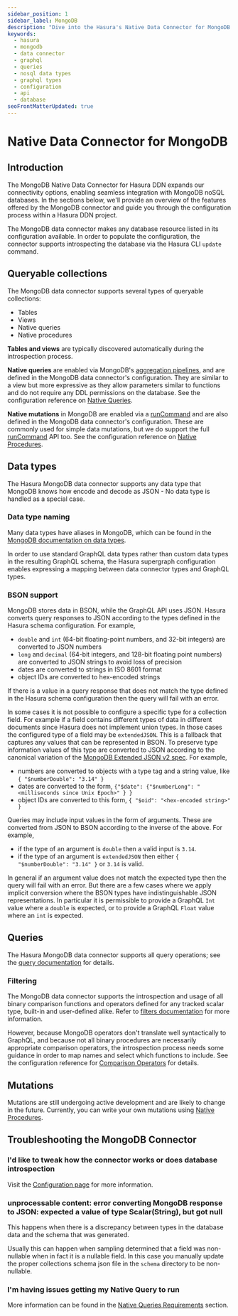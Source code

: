 ```yaml
---
sidebar_position: 1
sidebar_label: MongoDB
description: "Dive into the Hasura's Native Data Connector for MongoDB."
keywords:
  - hasura
  - mongodb
  - data connector
  - graphql
  - queries
  - nosql data types
  - graphql types
  - configuration
  - api
  - database
seoFrontMatterUpdated: true
---
```


# Native Data Connector for MongoDB

## Introduction

The MongoDB Native Data Connector for Hasura DDN expands our connectivity options, enabling seamless integration with
MongoDB noSQL databases. In the sections below, we'll provide an overview of the features offered by the MongoDB
connector and guide you through the configuration process within a Hasura DDN project.

The MongoDB data connector makes any database resource listed in its configuration available. In order to populate
the configuration, the connector supports introspecting the database via the Hasura CLI `update` command.

## Queryable collections

The MongoDB data connector supports several types of queryable collections:

- Tables
- Views
- Native queries
- Native procedures

**Tables and views** are typically discovered automatically during the introspection process.

**Native queries** are enabled via MongoDB's [aggregation pipelines][MongoDB: pipeline], and are defined in the
MongoDB data connector's configuration. They are similar to a view but more expressive as they allow parameters
similar to functions and do not require any DDL permissions on the database. See the configuration reference on
[Native Queries](/connectors/mongodb/config.mdx#updating-with-introspection).

**Native mutations** in MongoDB are enabled via a [runCommand][MongoDB: runCommand]  and are also defined in the
MongoDB data connector's configuration. These are commonly used for simple data mutations, but we do support the
full [runCommand][MongoDB: runCommand] API too. See the configuration reference on
[Native Procedures](/connectors/mongodb/config.mdx#updating-with-introspection).

## Data types

The Hasura MongoDB data connector supports any data type that MongoDB knows how encode and decode as JSON - No data
type is handled as a special case.

### Data type naming

Many data types have aliases in MongoDB, which can be found in the
[MongoDB documentation on data types][MongoDB: data types].

In order to use standard GraphQL data types rather than custom data types in the resulting GraphQL schema, the
Hasura supergraph configuration enables expressing a mapping between data connector types and GraphQL types.

### BSON support

MongoDB stores data in BSON, while the GraphQL API uses JSON. Hasura converts query responses to JSON according to the types defined in the Hasura schema configuration. For example,

- `double` and `int` (64-bit floating-point numbers, and 32-bit integers) are converted to JSON numbers
- `long` and `decimal` (64-bit integers, and 128-bit floating point numbers) are converted to JSON strings to avoid loss of precision
- dates are converted to strings in ISO 8601 format
- object IDs are converted to hex-encoded strings

If there is a value in a query response that does not match the type defined in the Hasura schema configuration then the query will fail with an error.

In some cases it is not possible to configure a specific type for a collection field. For example if a field contains different types of data in different documents since Hasura does not implement union types. In those cases the configured type of a field may be `extendedJSON`. This is a fallback that captures any values that can be represented in BSON. To preserve type information values of this type are converted to JSON according to the canonical variation of the [MongoDB Extended JSON v2 spec](https://www.mongodb.com/docs/manual/reference/mongodb-extended-json/). For example,

- numbers are converted to objects with a type tag and a string value, like `{ "$numberDouble": "3.14" }`
- dates are converted to the form, `{"$date": {"$numberLong": "<milliseconds since Unix Epoch>" } }`
- object IDs are converted to this form, `{ "$oid": "<hex-encoded string>" }`

Queries may include input values in the form of arguments. These are converted from JSON to BSON according to the inverse of the above. For example,

- if the type of an argument is `double` then a valid input is `3.14`.
- if the type of an argument is `extendedJSON` then either `{ "$numberDouble": "3.14" }` or `3.14` is valid.

In general if an argument value does not match the expected type then the query will fail with an error. But there are a few cases where we apply implicit conversion where the BSON types have indistinguishable JSON representations. In particular it is permissible to provide a GraphQL `Int` value where a `double` is expected, or to provide a GraphQL `Float` value where an `int` is expected.

## Queries

The Hasura MongoDB data connector supports all query operations; see the
[query documentation](/graphql-api/queries/index.mdx) for details.

### Filtering

The MongoDB data connector supports the introspection and usage of all binary comparison functions and operators
defined for any tracked scalar type, built-in and user-defined alike. Refer to
[filters documentation](/graphql-api/queries/filters/index) for more information.

However, because MongoDB operators don't translate well syntactically to GraphQL, and because not all binary
procedures are necessarily appropriate comparison operators, the introspection process needs some guidance in order
to map names and select which functions to include. See the configuration reference for
[Comparison Operators](/connectors/mongodb/config.mdx) for details.

## Mutations

Mutations are still undergoing active development and are likely to change in the future. Currently, you can write your
own mutations using [Native Procedures](/connectors/mongodb/native-procedures).

## Troubleshooting the MongoDB Connector

### I'd like to tweak how the connector works or does database introspection

Visit the [Configuration page](/connectors/mongodb/config.mdx) for more information.

### unprocessable content: error converting MongoDB response to JSON: expected a value of type Scalar(String), but got null

This happens when there is a discrepancy between types in the database data and the schema that was generated.

Usually this can happen when sampling determined that a field was non-nullable when in fact it is a nullable field.
In this case you manually update the proper collections schema json file in the `schema` directory to be non-nullable.

### I'm having issues getting my Native Query to run

More information can be found in the [Native Queries Requirements](/connectors/mongodb/native-queries/index.mdx)
section.

[MongoDB: pipeline]: https://www.mongodb.com/docs/manual/core/aggregation-pipeline
[MongoDB: runCommand]: https://www.mongodb.com/docs/manual/reference/method/db.runCommand
[MongoDB: data types]: https://www.mongodb.com/docs/manual/reference/bson-types
